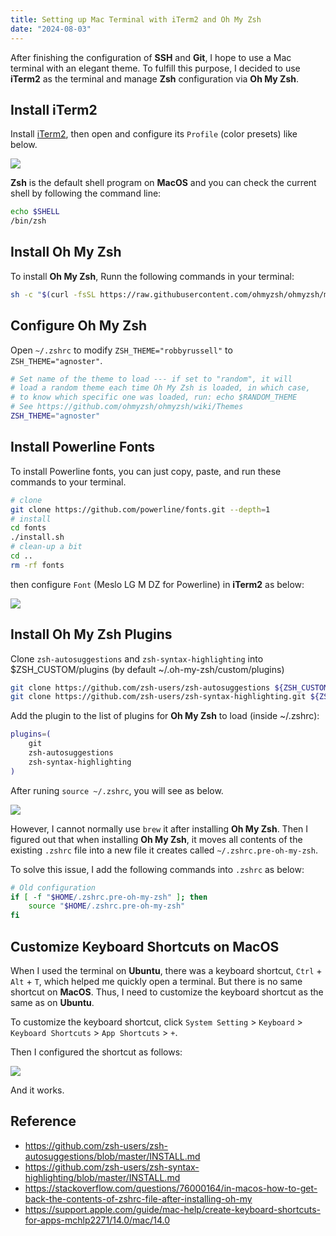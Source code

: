 ```yaml
---
title: Setting up Mac Terminal with iTerm2 and Oh My Zsh
date: "2024-08-03"
---
```


After finishing the configuration of **SSH** and **Git**, I hope to use a Mac terminal with an elegant theme. 
To fulfill this purpose, I decided to use **iTerm2** as the terminal and 
manage **Zsh** configuration via **Oh My Zsh**.

## Install iTerm2

Install [iTerm2](https://ohmyz.sh/#install), then open and configure its `Profile` (color presets) like below. 

![](/images/content/setting-up-mac-terminal-with-iterm2-and-oh-my-zsh/iterm2.png)

**Zsh** is the default shell program on **MacOS** and you can check the current shell by following the command line:

```bash
echo $SHELL
/bin/zsh
```

## Install Oh My Zsh

To install **Oh My Zsh**, Runn the following commands in your terminal:

```bash
sh -c "$(curl -fsSL https://raw.githubusercontent.com/ohmyzsh/ohmyzsh/master/tools/install.sh)"
```

## Configure Oh My Zsh

Open `~/.zshrc` to modify `ZSH_THEME="robbyrussell"` to `ZSH_THEME="agnoster"`.

```bash
# Set name of the theme to load --- if set to "random", it will
# load a random theme each time Oh My Zsh is loaded, in which case,
# to know which specific one was loaded, run: echo $RANDOM_THEME
# See https://github.com/ohmyzsh/ohmyzsh/wiki/Themes
ZSH_THEME="agnoster"
```

## Install Powerline Fonts

To install Powerline fonts, you can just copy, paste, and run these commands to your terminal.

```bash
# clone
git clone https://github.com/powerline/fonts.git --depth=1
# install
cd fonts
./install.sh
# clean-up a bit
cd ..
rm -rf fonts
```

then configure `Font` (Meslo LG M DZ for Powerline) in **iTerm2** as below:

![](/images/content/setting-up-mac-terminal-with-iterm2-and-oh-my-zsh/fonts.png)

## Install Oh My Zsh Plugins

Clone `zsh-autosuggestions` and `zsh-syntax-highlighting` into $ZSH_CUSTOM/plugins (by default ~/.oh-my-zsh/custom/plugins)

```bash
git clone https://github.com/zsh-users/zsh-autosuggestions ${ZSH_CUSTOM:-~/.oh-my-zsh/custom}/plugins/zsh-autosuggestions
git clone https://github.com/zsh-users/zsh-syntax-highlighting.git ${ZSH_CUSTOM:-~/.oh-my-zsh/custom}/plugins/zsh-syntax-highlighting
```

Add the plugin to the list of plugins for **Oh My Zsh** to load (inside ~/.zshrc):

```bash
plugins=( 
    git
    zsh-autosuggestions
    zsh-syntax-highlighting
)
```

After runing `source ~/.zshrc`, you will see as below.

![](/images/content/setting-up-mac-terminal-with-iterm2-and-oh-my-zsh/ohmyzsh.png)

However, I cannot normally use `brew` it after installing **Oh My Zsh**. 
Then I figured out that when installing **Oh My Zsh**, 
it moves all contents of the existing `.zshrc` file into a new file it creates called `~/.zshrc.pre-oh-my-zsh`.

To solve this issue, I add the following commands into `.zshrc` as below:

```bash
# Old configuration
if [ -f "$HOME/.zshrc.pre-oh-my-zsh" ]; then
    source "$HOME/.zshrc.pre-oh-my-zsh"
fi
```

## Customize Keyboard Shortcuts on MacOS

When I used the terminal on **Ubuntu**, there was a keyboard shortcut, `Ctrl` + `Alt` + `T`, which helped me quickly open a terminal. 
But there is no same shortcut on **MacOS**. Thus, I need to customize the keyboard shortcut as the same as on **Ubuntu**.

To customize the keyboard shortcut, click `System Setting` > `Keyboard` > `Keyboard Shortcuts` > `App Shortcuts` > `+`.

Then I configured the shortcut as follows:

![](/images/content/customize-keyboard-shortcuts-on-macos/customize.png)

And it works.

## Reference
- https://github.com/zsh-users/zsh-autosuggestions/blob/master/INSTALL.md
- https://github.com/zsh-users/zsh-syntax-highlighting/blob/master/INSTALL.md
- https://stackoverflow.com/questions/76000164/in-macos-how-to-get-back-the-contents-of-zshrc-file-after-installing-oh-my
- https://support.apple.com/guide/mac-help/create-keyboard-shortcuts-for-apps-mchlp2271/14.0/mac/14.0
